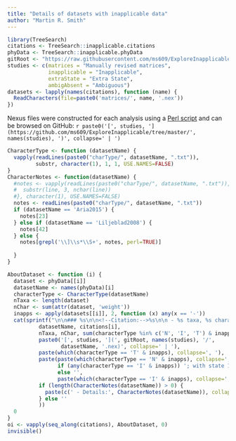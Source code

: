 ```yaml
---
title: "Details of datasets with inapplicable data"
author: "Martin R. Smith"
---
```


```R
library(TreeSearch)
citations <- TreeSearch::inapplicable.citations
phyData <- TreeSearch::inapplicable.phyData
gitRoot <- "https://raw.githubusercontent.com/ms609/ExploreInapplicable/master/"
studies <- c(matrices = "Manually revised matrices",
             inapplicable = "Inapplicable",
             extraState = "Extra State",
             ambigAbsent = "Ambiguous")
datasets <- lapply(names(citations), function (name) {
  ReadCharacters(file=paste0('matrices/', name, '.nex'))
})
```

Nexus files were constructed for each analysis using a [Perl script](https://github.com/ms609/ExploreInapplicable/blob/master/analyse_matrices.pl) and can be browsed on GitHub: `r paste0('[', studies, '](https://github.com/ms609/ExploreInapplicable/tree/master/', names(studies), ')', collapse=' | ')`

```r
CharacterType <- function (datasetName) {
  vapply(readLines(paste0("charType/", datasetName, ".txt")),
         substr, character(1), 1, 1, USE.NAMES=FALSE)
}
CharacterNotes <- function(datasetName) {
  #notes <- vapply(readLines(paste0("charType/", datasetName, ".txt")), function (line) {
  #  substr(line, 3, nchar(line))
  #}, character(1), USE.NAMES=FALSE)
  notes <- readLines(paste0("charType/", datasetName, ".txt"))
  if (datasetName == 'Aria2015') {
    notes[23]
  } else if (datasetName == 'Liljeblad2008') {
    notes[42]
  } else {
    notes[grepl('\\]\\s*\\S+', notes, perl=TRUE)]
    
  }
}

AboutDataset <- function (i) {
  dataset <- phyData[[i]]
  datasetName <- names(phyData)[i]
  characterType <- CharacterType(datasetName)
  nTaxa <- length(dataset)
  nChar <- sum(attr(dataset, 'weight'))
  inapps <- apply(datasets[[i]], 2, function (x) any(x == '-'))
  cat(sprintf("\n\n### %s\n\n<!--Citation:-->%s\n\n - %s taxa, %s characters, of which %s contain inapplicable codings.\n\n - Download: %s\n\n - Inapplicable characters:\n\n   - Transformational: %s\n\n   - Neomorphic: %s\n\n%s\n\n",
          datasetName, citations[i], 
          nTaxa, nChar, sum(characterType %in% c('N', 'I', 'T') & inapps),
          paste0('[', studies, '](', gitRoot, names(studies), '/', 
                 datasetName, '.nex)', collapse=' | '),
          paste(which(characterType == 'T' & inapps), collapse=', '),
          paste(paste(which(characterType == 'N' & inapps), collapse=', '),
                if (any(characterType == 'I' & inapps)) '; with state 1 denoting absence:'
                else '',
                paste(which(characterType == 'I' & inapps), collapse=', '), collapse=''),
          if (length(CharacterNotes(datasetName)) > 0) {
            paste(c(' - Details:', CharacterNotes(datasetName)), collapse="\n\n   - ")
          } else ''
          ))
  0
}
oi <- vapply(seq_along(citations), AboutDataset, 0)
invisible()
```
